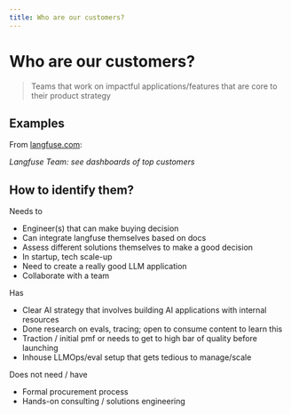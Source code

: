 ```yaml
---
title: Who are our customers?
---
```


# Who are our customers?

> Teams that work on impactful applications/features that are core to their product strategy

## Examples

From [langfuse.com](/):


<div className="py-3 pb-5 px-5 border rounded bg-card w-full my-3">
  <Usage noPadding />
</div>

_Langfuse Team: see dashboards of top customers_

## How to identify them?

Needs to

- Engineer(s) that can make buying decision
- Can integrate langfuse themselves based on docs
- Assess different solutions themselves to make a good decision
- In startup, tech scale-up
- Need to create a really good LLM application
- Collaborate with a team

Has

- Clear AI strategy that involves building AI applications with internal resources
- Done research on evals, tracing; open to consume content to learn this
- Traction / initial pmf or needs to get to high bar of quality before launching
- Inhouse LLMOps/eval setup that gets tedious to manage/scale

Does not need / have

- Formal procurement process
- Hands-on consulting / solutions engineering
